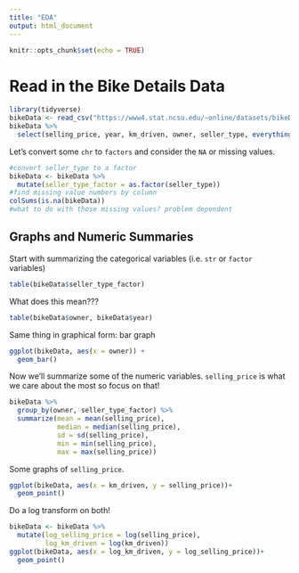 ```yaml
---
title: "EDA"
output: html_document
---
```


```r
knitr::opts_chunk$set(echo = TRUE)
```

# Read in the Bike Details Data

```r
library(tidyverse)
bikeData <- read_csv("https://www4.stat.ncsu.edu/~online/datasets/bikeDetails.csv")
bikeData %>% 
  select(selling_price, year, km_driven, owner, seller_type, everything())
```

Let's convert some `chr` to `factors` and consider the `NA` or missing values.

```r
#convert seller_type to a factor
bikeData <- bikeData %>% 
  mutate(seller_type_factor = as.factor(seller_type))
#find missing value numbers by column
colSums(is.na(bikeData))
#what to do with those missing values? problem dependent
```

## Graphs and Numeric Summaries

Start with summarizing the categorical variables (i.e. `str` or `factor` variables)

```r
table(bikeData$seller_type_factor)
```
What does this mean???

```r
table(bikeData$owner, bikeData$year)
```

Same thing in graphical form: bar graph
```r
ggplot(bikeData, aes(x = owner)) +
  geom_bar()
```


Now we'll summarize some of the numeric variables. `selling_price` is what we care about the most so focus on that!

```r
bikeData %>%
  group_by(owner, seller_type_factor) %>%
  summarize(mean = mean(selling_price),
            median = median(selling_price),
            sd = sd(selling_price),
            min = min(selling_price),
            max = max(selling_price))
```

Some graphs of `selling_price`. 

```r
ggplot(bikeData, aes(x = km_driven, y = selling_price))+
  geom_point()
```


Do a log transform on both!
```r
bikeData <- bikeData %>%
  mutate(log_selling_price = log(selling_price),
         log_km_driven = log(km_driven))
ggplot(bikeData, aes(x = log_km_driven, y = log_selling_price))+
  geom_point()
```





